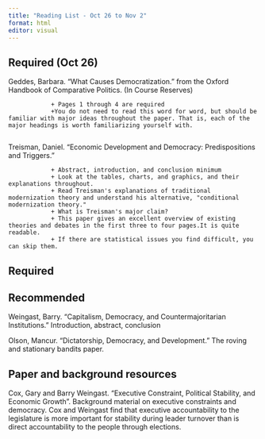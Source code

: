 ```yaml
---
title: "Reading List - Oct 26 to Nov 2"
format: html
editor: visual
---
```


## Required (Oct 26)

Geddes, Barbara. "What Causes Democratization." from the Oxford Handbook of Comparative Politics. (In Course Reserves)

                + Pages 1 through 4 are required
                +You do not need to read this word for word, but should be familiar with major ideas throughout the paper. That is, each of the major headings is worth familiarizing yourself with.
                
Treisman, Daniel. "Economic Development and Democracy: Predispositions
and Triggers." 

                + Abstract, introduction, and conclusion minimum 
                + Look at the tables, charts, and graphics, and their explanations throughout.
                + Read Treisman's explanations of traditional modernization theory and understand his alternative, "conditional modernization theory." 
                + What is Treisman's major claim?
                + This paper gives an excellent overview of existing theories and debates in the first three to four pages.It is quite readable. 
                + If there are statistical issues you find difficult, you can skip them. 

## Required


## Recommended

Weingast, Barry. "Capitalism, Democracy, and Countermajoritarian Institutions." Introduction, abstract, conclusion

Olson, Mancur. "Dictatorship, Democracy, and Development." The roving and stationary bandits paper. 



## Paper and background resources

Cox, Gary and Barry Weingast. "Executive Constraint, Political Stability, and Economic Growth". Background material on executive constraints and democracy. Cox and Weingast find that executive accountability to the legislature is more important for stability during leader turnover than is direct accountability to the people through elections. 

